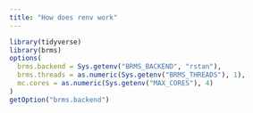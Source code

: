 ```yaml
---
title: "How does renv work"
---
```



```r
library(tidyverse)
library(brms)
options(
  brms.backend = Sys.getenv("BRMS_BACKEND", "rstan"),
  brms.threads = as.numeric(Sys.getenv("BRMS_THREADS"), 1),
  mc.cores = as.numeric(Sys.getenv("MAX_CORES"), 4)
)
getOption("brms.backend")
```
